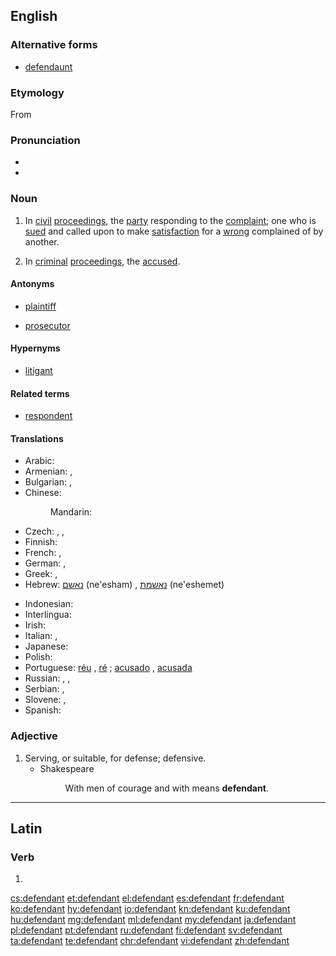 {{also|défendant}}
==English==
{{wikipedia}}

===Alternative forms===
* [[defendaunt]] {{qualifier|obsolete}}

===Etymology===
From {{etyl|xno|en}}

===Pronunciation===
* {{IPA|/dɪˈfɛndənt/|lang=en}}
* {{audio|en-us-defendant.ogg|Audio (US)|lang=en}}

===Noun===
{{en-noun}}

# {{context|legal|lang=en}} In [[civil]] [[proceedings]], the [[party]] responding to the [[complaint]]; one who is [[sued]] and called upon to make [[satisfaction]] for a [[wrong]] complained of by another.
# {{context|legal|lang=en}} In [[criminal]] [[proceedings]], the [[accused]].

====Antonyms====
* {{sense|in civil proceedings}} [[plaintiff]]
* {{sense|in criminal proceedings}} [[prosecutor]]

====Hypernyms====
* [[litigant]]

====Related terms====
* [[respondent]]

====Translations====
{{trans-top|person prosecuted or sued}}
* Arabic: {{t|ar|مدعى عليه|m|tr=mudda`iy `alayhi}}
* Armenian: {{t+|hy|ամբաստանյալ}} {{qualifier|in criminal proceedings}}, {{t+|hy|պատասխանող}} {{qualifier|in civil proceedings}}
* Bulgarian: {{t+|bg|обвиняем|m|sc=Cyrl}}, {{t|bg|ответник|m|sc=Cyrl}}
* Chinese:
*: Mandarin: {{zh-zh-p|被告|bèigào}}
* Czech: {{t|cs|obžalovaný|m}}, {{t|cs|obviněný|m}}, {{t|cs|žalovaný|m}}
* Finnish: {{t+|fi|vastaaja}}
* French: {{t+|fr|inculpé}}, {{t+|fr|défendeur}}
* German: {{t+|de|Angeklagter|m}}, {{t+|de|Angeklagte|f}}
* Greek: {{t+|el|εναγόμενος}}, {{t+|el|κατηγορούμενος}}
* Hebrew: [[נאשם]] (ne'esham) {{g|m}}, [[נאשמת]] (ne'eshemet) {{g|f}}
{{trans-mid}}
* Indonesian: {{t+|id|tergugat}}
* Interlingua: {{t|ia|accusato}}
* Irish: {{t|ga|cosantóir|m}}
* Italian: {{t+|it|imputato|m}}, {{t+|it|accusato|m}}
* Japanese: {{t+|ja|被告|tr=[[ひこく]] hikoku}}
* Polish: {{t+|pl|oskarżony|m}}
* Portuguese: [[réu]] {{g|m}}, [[ré]] {{g|f}}; [[acusado]] {{g|m}}, [[acusada]] {{g|f}}
* Russian: {{t+|ru|обвиня́емый|m}}, {{t+|ru|отве́тчик|m}}, {{t+|ru|подсуди́мый|m}}
* Serbian: {{t+|sh|branjenik|m}}, {{t+|sh|branjenica|f}}
* Slovene: {{t|sl|obtoženi|m}}, {{t|sl|obtožena|f}}
* Spanish: {{t+|es|acusado|m}}
{{trans-bottom}}

===Adjective===
{{en-adj}}

# Serving, or suitable, for defense; defensive.
#* Shakespeare
#*: With men of courage and with means '''defendant'''.

----

==Latin==

===Verb===
{{la-verb-form|dēfendant}}

# {{inflection of|dēfendō||3|p|pres|actv|subj|lang=la}}

[[cs:defendant]]
[[et:defendant]]
[[el:defendant]]
[[es:defendant]]
[[fr:defendant]]
[[ko:defendant]]
[[hy:defendant]]
[[io:defendant]]
[[kn:defendant]]
[[ku:defendant]]
[[hu:defendant]]
[[mg:defendant]]
[[ml:defendant]]
[[my:defendant]]
[[ja:defendant]]
[[pl:defendant]]
[[pt:defendant]]
[[ru:defendant]]
[[fi:defendant]]
[[sv:defendant]]
[[ta:defendant]]
[[te:defendant]]
[[chr:defendant]]
[[vi:defendant]]
[[zh:defendant]]